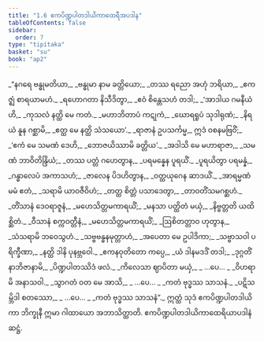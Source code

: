 ```yaml
---
title: "1.6 ဧကပိဏ္ဍပါတဒါယိကာထေရီအပဒါန"
tableOfContents: false
sidebar:
  order: 7
type: "tipitaka"
basket: "su"
book: "ap2"
---
```



<DynamicBreadcrumb />

<Division number="46" book="ap2">

<Paragraph number="58" type="verses" book="ap2">
_“နဂရေ ဗန္ဓုမတိယာ,_  
_ဗန္ဓုမာ နာမ ခတ္တိယော;_  
_တဿ ရညော အဟုံ ဘရိယာ,_  
_ဧကဇ္ဈံ စာရယာမဟံ._  

</Paragraph>

</Division>
<Division number="47" book="ap2">

<Paragraph number="59" type="verses" book="ap2">
_ရဟောဂတာ နိသီဒိတွာ,_  
_ဧဝံ စိန္တေသဟံ တဒါ;_  
_‘အာဒါယ ဂမနီယံ ဟိ,_  
_ကုသလံ နတ္ထိ မေ ကတံ._  

</Paragraph>

</Division>
<Division number="48" book="ap2">

<Paragraph number="60" type="verses" book="ap2">
_မဟာဘိတာပံ ကဋုကံ,_  
_ဃောရရူပံ သုဒါရုဏံ;_  
_နိရယံ နူန ဂစ္ဆာမိ,_  
_ဧတ္ထ မေ နတ္ထိ သံသယော’._  

</Paragraph>

</Division>
<Division number="49" book="ap2">

<Paragraph number="61" type="verses" book="ap2">
_ရာဇာနံ ဥပသင်္ကမ္မ,_  
ဣဒံ ဝစနမဗြဝိံ;_  
_‘ဧကံ မေ သမဏံ ဒေဟိ,_  
_ဘောဇယိဿာမိ ခတ္တိယ’._  

</Paragraph>

</Division>
<Division number="50" book="ap2">

<Paragraph number="62" type="verses" book="ap2">
_အဒါသိ မေ မဟာရာဇာ,_  
_သမဏံ ဘာဝိတိန္ဒြိယံ;_  
_တဿ ပတ္တံ ဂဟေတွာန,_  
_ပရမန္နေန ပူရယိံ._  

</Paragraph>

</Division>
<Division number="51" book="ap2">

<Paragraph number="63" type="verses" book="ap2">
_ပူရယိတွာ ပရမန္နံ,_  
_ဂန္ဓာလေပံ အကာသဟံ;_  
_ဇာလေန ပိဒဟိတွာန,_  
_ဝတ္ထယုဂေန ဆာဒယိံ._  

</Paragraph>

</Division>
<Division number="52" book="ap2">

<Paragraph number="64" type="verses" book="ap2">
_အာရမ္မဏံ မမံ ဧတံ,_  
_သရာမိ ယာဝဇီဝိဟံ;_  
_တတ္ထ စိတ္တံ ပသာဒေတွာ,_  
_တာဝတိံသမဂစ္ဆဟံ._  

</Paragraph>

</Division>
<Division number="53" book="ap2">

<Paragraph number="65" type="verses" book="ap2">
_တိံသာနံ ဒေဝရာဇူနံ,_  
_မဟေသိတ္တမကာရယိံ;_  
_မနသာ ပတ္ထိတံ မယှံ,_  
_နိဗ္ဗတ္တတိ ယထိစ္ဆိတံ._  

</Paragraph>

</Division>
<Division number="54" book="ap2">

<Paragraph number="66" type="verses" book="ap2">
_ဝီသာနံ စက္ကဝတ္တီနံ,_  
_မဟေသိတ္တမကာရယိံ;_  
_ဩစိတတ္တာဝ ဟုတွာန,_  
_သံသရာမိ ဘဝေသွဟံ._  

</Paragraph>

</Division>
<Division number="55" book="ap2">

<Paragraph number="67" type="verses" book="ap2">
_သဗ္ဗဗန္ဓနမုတ္တာဟံ,_  
_အပေတာ မေ ဥပါဒိကာ;_  
_သဗ္ဗာသဝါ ပရိက္ခီဏာ,_  
_နတ္ထိ ဒါနိ ပုနဗ္ဘဝေါ._  

</Paragraph>

</Division>
<Division number="56" book="ap2">

<Paragraph number="68" type="verses" book="ap2">
_ဧကနဝုတိတော ကပ္ပေ,_  
_ယံ ဒါနမဒဒိံ တဒါ;_  
_ဒုဂ္ဂတိံ နာဘိဇာနာမိ,_  
_ပိဏ္ဍပါတဿိဒံ ဖလံ._  

</Paragraph>

</Division>
<Division number="57" book="ap2">

<Paragraph number="69" type="verses" book="ap2">
_ကိလေသာ ဈာပိတာ မယှံ,_  
_ …ပေ… _  
_ဝိဟရာမိ အနာသဝါ._  

</Paragraph>

</Division>
<Division number="58" book="ap2">

<Paragraph number="70" type="verses" book="ap2">
_သွာဂတံ ဝတ မေ အာသိ,_  
_ …ပေ… _  
_ကတံ ဗုဒ္ဓဿ သာသနံ._  

</Paragraph>

</Division>
<Division number="59" book="ap2">

<Paragraph number="71" type="verses" book="ap2">
_ပဋိသမ္ဘိဒါ စတဿော,_  
_ …ပေ… _  
_ကတံ ဗုဒ္ဓဿ သာသနံ”._  

</Paragraph>

<Paragraph number="72" book="ap2">
ဣတ္ထံ သုဒံ ဧကပိဏ္ဍပါတဒါယိကာ ဘိက္ခုနီ ဣမာ ဂါထာယော အဘာသိတ္ထာတိ.

</Paragraph>
</Division>

<Paragraph number="73" type="center" book="ap2">
ဧကပိဏ္ဍပါတဒါယိကာထေရိယာပဒါနံ ဆဋ္ဌံ.
</Paragraph>